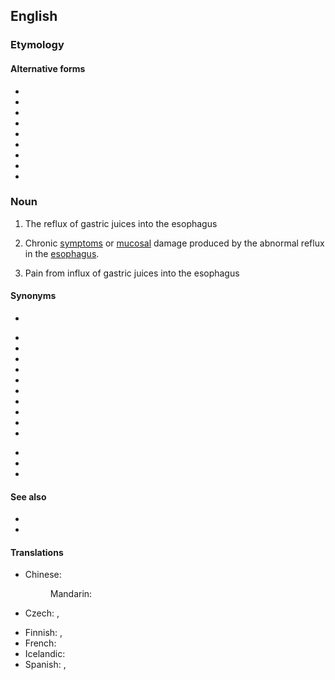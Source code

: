 ==English==

===Etymology===
{{compound|en|gastroesophageal|reflux}}

====Alternative forms====
* {{l|en|gastro-esophageal reflux}}
* {{l|en|gastro-œsophageal reflux}}
* {{l|en|gastro-oesophageal reflux}}
* {{l|en|gastrooesophageal reflux}}
* {{l|en|gastroœsophageal reflux}}
* {{l|en|GER}}
* {{l|en|GOR}}
* {{l|en|GŒR}}
* {{l|en|GOER}}

===Noun===
{{en-noun|-}}

# The reflux of gastric juices into the esophagus
# {{lb|en|pathology}} {{ellipsis of|lang=en|gastroesophageal reflux disease}} Chronic [[symptom]]s or [[mucosal]] damage produced by the abnormal reflux in the [[esophagus]].
# {{synonym of|lang=en|heartburn}} Pain from influx of gastric juices into the esophagus

====Synonyms====
* {{l|en|acid reflux}}
{{sense|chronic medical condition}}
* {{l|en|gastroesophageal reflux disease}}
* {{l|en|gastro-esophageal reflux disease}}
* {{l|en|gastro-œsophageal reflux disease}}
* {{l|en|gastro-oesophageal reflux disease}}
* {{l|en|gastrooesophageal reflux disease}}
* {{l|en|gastroœsophageal reflux disease}}
* {{l|en|GERD}}
* {{l|en|GORD}}
* {{l|en|GŒRD}}
* {{l|en|GOERD}}
{{sense|pain}}
* {{l|en|heartburn}}
* {{l|en|cardialgia}}
* {{l|en|pyrosis}}

====See also====
* {{pedia|lang=en|Gastroesophageal reflux disease}}
* {{pedia|lang=en|Heartburn}}

====Translations====
{{trans-top|Chronic medical condition}}
* Chinese:
*: Mandarin: {{t|cmn|胃食管反流|tr=wèishíguǎn fǎnliú|sc=Hani}}
* Czech: {{t|cs|gastroezofageální reflux|m}}, {{t|cs|jícnový reflux|m}}
{{trans-mid}}
* Finnish: {{t+|fi|närästys}}, {{t+|fi|refluksi}}
* French: {{t+|fr|reflux|m}}
* Icelandic: {{t|is|vélindabakflæði|n}}
* Spanish: {{t+|es|reflujo|m}}, {{t|es|reflujo gastroesofágico|m}}
{{trans-bottom}}